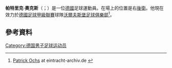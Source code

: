 '''帕特里克·奧克斯'''（{{lang-de|Patrick Ochs}}；{{bd|1984年|5月14日}}）是一位[[德國|德國]]足球運動員。在場上的位置是右[[後衛|後衛]]。他現在效力於[[德國足球甲級聯賽|德國足球甲級聯賽]]球隊[[沃爾夫斯堡足球俱樂部|沃爾夫斯堡足球俱樂部]]<ref>[http://www.eintracht-archiv.de/ochs.html Patrick Ochs] {{Wayback|url=http://www.eintracht-archiv.de/ochs.html |date=20161001045827 }} at eintracht-archiv.de {{de icon}}</ref>。
==參考資料==
{{Reflist}}

{{DEFAULTSORT: Ochs, Patrick}}
[[Category:德国男子足球运动员|Category:德国男子足球运动员]]

{{Sport-bio-stub}}